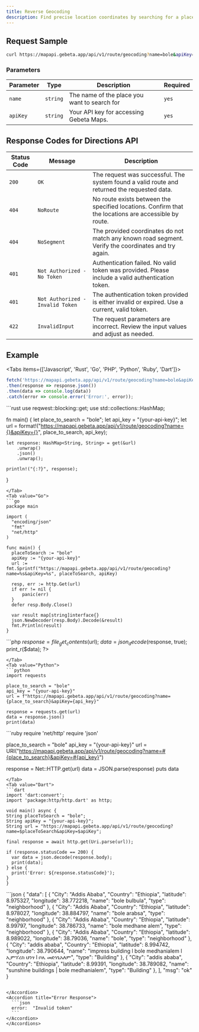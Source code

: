 ```yaml
---
title: Reverse Geocoding
description: Find precise location coordinates by searching for a place name, returning an array of matching locations.
---
```


## Request Sample

```bash
curl https://mapapi.gebeta.app/api/v1/route/geocoding?name=bole&apiKey={your-api-key}
```


### Parameters

| Parameter      | Type      | Description                                        | Required |
|----------------|-----------|----------------------------------------------------|----------|
| `name`         | `string`  | The name of the place you want to search for       | `yes` |
| `apiKey`       | `string`  | Your API key for accessing Gebeta Maps.            | `yes` |

## Response Codes for Directions API

| Status Code | Message                         | Description                                                                                       |
|-------------|---------------------------------|---------------------------------------------------------------------------------------------------|
| `200`       | `OK`                            | The request was successful. The system found a valid route and returned the requested data.       |
| `404`       | `NoRoute`                       | No route exists between the specified locations. Confirm that the locations are accessible by route. |
| `404`       | `NoSegment`                     | The provided coordinates do not match any known road segment. Verify the coordinates and try again. |
| `401`       | `Not Authorized - No Token`     | Authentication failed. No valid token was provided. Please include a valid authentication token.   |
| `401`       | `Not Authorized - Invalid Token` | The authentication token provided is either invalid or expired. Use a current, valid token.       |
| `422`       | `InvalidInput`                  | The request parameters are incorrect. Review the input values and adjust as needed.               | 

## Example

<Tabs items={['Javascript', 'Rust', 'Go', 'PHP', 'Python', 'Ruby', 'Dart']}>
  <Tab value="Javascript">
  ```javascript
fetch('https://mapapi.gebeta.app/api/v1/route/geocoding?name=bole&apiKey={your-api-key}')
  .then(response => response.json())
  .then(data => console.log(data))
  .catch(error => console.error('Error:', error));
  ```
  </Tab>
  <Tab value="Rust">
  ```rust
use reqwest::blocking::get;
use std::collections::HashMap;

fn main() {
    let place_to_search = "bole";
    let api_key = "{your-api-key}";
    let url = format!("https://mapapi.gebeta.app/api/v1/route/geocoding?name={}&apiKey={}", place_to_search, api_key);
    
    let response: HashMap<String, String> = get(&url)
        .unwrap()
        .json()
        .unwrap();
    
    println!("{:?}", response);
}  
  ```
  </Tab>
  <Tab value="Go">
  ```go 
package main

import (
    "encoding/json"
    "fmt"
    "net/http"
)

func main() {
    placeToSearch := "bole"
    apiKey := "{your-api-key}"
    url := fmt.Sprintf("https://mapapi.gebeta.app/api/v1/route/geocoding?name=%s&apiKey=%s", placeToSearch, apiKey)

    resp, err := http.Get(url)
    if err != nil {
        panic(err)
    }
    defer resp.Body.Close()

    var result map[string]interface{}
    json.NewDecoder(resp.Body).Decode(&result)
    fmt.Println(result)
}
  ```
  </Tab>
  <Tab value="PHP">
  ```php
<?php
$placeToSearch = "bole";
$apiKey = "{your-api-key}";
$url = "https://mapapi.gebeta.app/api/v1/route/geocoding?name={$placeToSearch}&apiKey={$apiKey}";

$response = file_get_contents($url);
$data = json_decode($response, true);
print_r($data);
?>
  ```
  </Tab>
  <Tab value="Python">
  ```python
import requests

place_to_search = "bole"
api_key = "{your-api-key}"
url = f"https://mapapi.gebeta.app/api/v1/route/geocoding?name={place_to_search}&apiKey={api_key}"

response = requests.get(url)
data = response.json()
print(data)
  ```
  </Tab>
  <Tab value="Ruby">
  ```ruby
require 'net/http'
require 'json'

place_to_search = "bole"
api_key = "{your-api-key}"
url = URI("https://mapapi.gebeta.app/api/v1/route/geocoding?name=#{place_to_search}&apiKey=#{api_key}")

response = Net::HTTP.get(url)
data = JSON.parse(response)
puts data

  ```
  </Tab>
  <Tab value="Dart">
  ```dart
import 'dart:convert';
import 'package:http/http.dart' as http;

void main() async {
  String placeToSearch = "bole";
  String apiKey = "{your-api-key}";
  String url = "https://mapapi.gebeta.app/api/v1/route/geocoding?name=$placeToSearch&apiKey=$apiKey";

  final response = await http.get(Uri.parse(url));

  if (response.statusCode == 200) {
    var data = json.decode(response.body);
    print(data);
  } else {
    print('Error: ${response.statusCode}');
  }
}
  ```  
  </Tab>
</Tabs>

<Accordions>
  <Accordion title="Success Response">
  ```json
{
  "data": [
    {
      "City": "Addis Ababa",
      "Country": "Ethiopia",
      "latitude": 8.975327,
      "longitude": 38.772218,
      "name": "bole bulbula",
      "type": "neighborhood"
    },
    {
      "City": "Addis Ababa",
      "Country": "Ethiopia",
      "latitude": 8.978027,
      "longitude": 38.884797,
      "name": "bole arabsa",
      "type": "neighborhood"
    },
    {
      "City": "Addis Ababa",
      "Country": "Ethiopia",
      "latitude": 8.99797,
      "longitude": 38.786733,
      "name": "bole medhane alem",
      "type": "neighborhood"
    },
    {
      "City": "Addis Ababa",
      "Country": "Ethiopia",
      "latitude": 8.989022,
      "longitude": 38.79036,
      "name": "bole",
      "type": "neighborhood"
    },
    {
      "City": "addis ababa",
      "Country": "Ethiopia",
      "latitude": 8.994742,
      "longitude": 38.790644,
      "name": "impress building l bole medhanialem l ኢምፕረስ ህንፃ l ቦሌ መድሃኒአለም",
      "type": "Building"
    },
    {
      "City": "addis ababa",
      "Country": "Ethiopia",
      "latitude": 8.99391,
      "longitude": 38.789082,
      "name": "sunshine buildings | bole medhanialem",
      "type": "Building"
    },
  ],
  "msg": "ok"
}

  ```
  
  </Accordion>
  <Accordion title="Error Response">
    ```json
    error:	"Invalid token"
    ```
  </Accordion>
</Accordions>